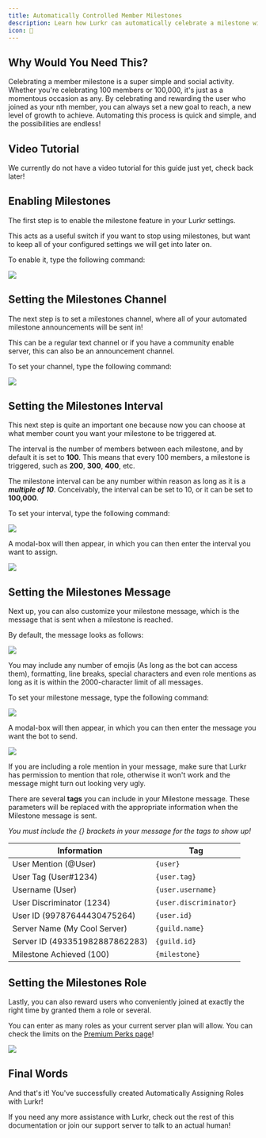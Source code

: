 ```yaml
---
title: Automatically Controlled Member Milestones
description: Learn how Lurkr can automatically celebrate a milestone with you
icon: 🎉
---
```


## Why Would You Need This?

Celebrating a member milestone is a super simple and social activity. Whether you're celebrating 100 members or 100,000,
it's just as a momentous occasion as any. By celebrating and rewarding the user who joined as your nth member, you can
always set a new goal to reach, a new level of growth to achieve. Automating this process is quick and simple, and the
possibilities are endless!

## Video Tutorial

We currently do not have a video tutorial for this guide just yet, check back later!

## Enabling Milestones

The first step is to enable the milestone feature in your Lurkr settings.

This acts as a useful switch if you want to stop using milestones, but want to keep all of your configured settings we
will get into later on.

To enable it, type the following command:

![](../../_assets/FPcWHXf.png)

## Setting the Milestones Channel

The next step is to set a milestones channel, where all of your automated milestone announcements will be sent in!

This can be a regular text channel or if you have a community enable server, this can also be an announcement channel.

To set your channel, type the following command:

![](../../_assets/5NtjvSv.png)

## Setting the Milestones Interval

This next step is quite an important one because now you can choose at what member count you want your milestone to be
triggered at.

The interval is the number of members between each milestone, and by default it is set to **100**. This means that every
100 members, a milestone is triggered, such as **200**, **300**, **400**, etc.

The milestone interval can be any number within reason as long as it is a _**multiple of 10**_. Conceivably, the
interval can be set to 10, or it can be set to **100,000**.

To set your interval, type the following command:

![](../../_assets/yTsRgaE.png)

A modal-box will then appear, in which you can then enter the interval you want to assign.

![](../../_assets/W6RO60R.png)

## Setting the Milestones Message

Next up, you can also customize your milestone message, which is the message that is sent when a milestone is reached.

By default, the message looks as follows:

![](../../_assets/HF9vv9h.png)

You may include any number of emojis (As long as the bot can access them), formatting, line breaks, special characters
and even role mentions as long as it is within the 2000-character limit of all messages.

To set your milestone message, type the following command:

![](../../_assets/rdCJcuj.png)

A modal-box will then appear, in which you can then enter the message you want the bot to send.

![](../../_assets/JjUtFVg.png)

<Callout type="warning">
	If you are including a role mention in your message, make sure that Lurkr has permission to mention that role,
	otherwise it won't work and the message might turn out looking very ugly.
</Callout>

There are several **tags** you can include in your Milestone message. These parameters will be replaced with the
appropriate information when the Milestone message is sent.

_You must include the {} brackets in your message for the tags to show up!_

| Information                    | Tag                    |
| ------------------------------ | ---------------------- |
| User Mention (@User)           | `{user}`               |
| User Tag (User#1234)           | `{user.tag}`           |
| Username (User)                | `{user.username}`      |
| User Discriminator (1234)      | `{user.discriminator}` |
| User ID (99787644430475264)    | `{user.id}`            |
| Server Name (My Cool Server)   | `{guild.name}`         |
| Server ID (493351982887862283) | `{guild.id}`           |
| Milestone Achieved (100)       | `{milestone}`          |

## Setting the Milestones Role

Lastly, you can also reward users who conveniently joined at exactly the right time by granted them a role or several.

You can enter as many roles as your current server plan will allow. You can check the limits on the
[Premium Perks page](/bot/premium-perks)!

![](../../_assets/5ZFPvu3.png)

## Final Words

And that's it! You've successfully created Automatically Assigning Roles with Lurkr!

If you need any more assistance with Lurkr, check out the rest of this documentation or join our support server to talk
to an actual human!
